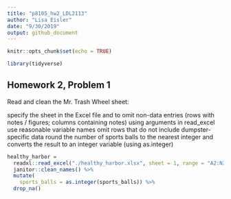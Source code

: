 ```yaml
---
title: "p8105_hw2_LDL2113"
author: "Lisa Eisler"
date: "9/30/2019"
output: github_document
---
```


```r
knitr::opts_chunk$set(echo = TRUE)

library(tidyverse)
```

## Homework 2, Problem 1

Read and clean the Mr. Trash Wheel sheet:

specify the sheet in the Excel file and to omit non-data entries (rows with notes / figures; columns containing notes) using arguments in read_excel
use reasonable variable names
omit rows that do not include dumpster-specific data
round the number of sports balls to the nearest integer and converts the result to an integer variable (using as.integer)

```r
healthy_harbor = 
  readxl::read_excel("./healthy_harbor.xlsx", sheet = 1, range = "A2:N338") %>%
  janitor::clean_names() %>%
  mutate(
    sports_balls = as.integer(sports_balls)) %>%
  drop_na()
```